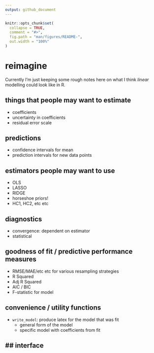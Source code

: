 ```yaml
---
output: github_document
---
```


<!-- README.md is generated from README.Rmd. Please edit that file -->

```r
knitr::opts_chunk$set(
  collapse = TRUE,
  comment = "#>",
  fig.path = "man/figures/README-",
  out.width = "100%"
)
```

# reimagine

Currently I'm just keeping some rough notes here on what I think *linear* modelling could look like in R.


## things that people may want to estimate

- coefficients
- uncertainty in coefficients
- residual error scale

## predictions

- confidence intervals for mean
- prediction intervals for new data points

## estimators people may want to use

- OLS
- LASSO
- RIDGE
- horseshoe priors!
- HC1, HC2, etc etc

## diagnostics

- convergence: dependent on estimator
- statistical

## goodness of fit / predictive performance measures

- RMSE/MAE/etc etc for various resampling strategies
- R Squared
- Adj R Squared
- AIC / BIC
- F-statistic for model

## convenience / utility functions

- `write_model`: produce latex for the model that was fit
  - general form of the model
  - specific model with coefficients from fit
  
  
  
## interface
- 
